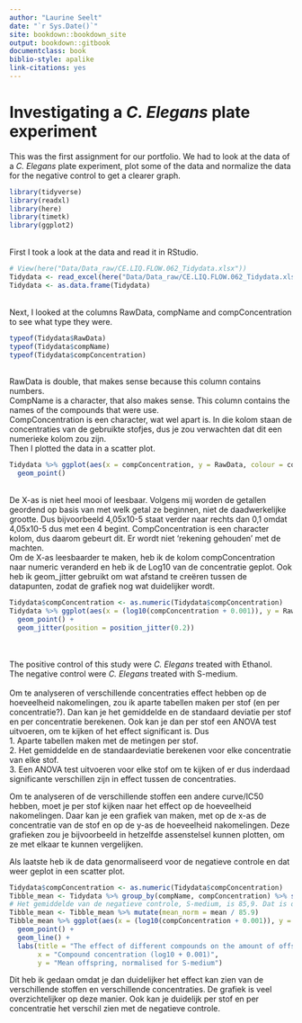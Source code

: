 ```yaml
---
author: "Laurine Seelt"
date: "`r Sys.Date()`"
site: bookdown::bookdown_site
output: bookdown::gitbook
documentclass: book
biblio-style: apalike
link-citations: yes
---
```


# Investigating a _C. Elegans_ plate experiment

This was the first assignment for our portfolio. We had to look at the data of a _C. Elegans_ plate experiment, plot some of the data and normalize the data for the negative control to get a clearer graph.

```r
library(tidyverse)
library(readxl)
library(here)
library(timetk)
library(ggplot2)
```
<br>
First I took a look at the data and read it in RStudio.
<br>
```r
# View(here("Data/Data_raw/CE.LIQ.FLOW.062_Tidydata.xlsx"))
Tidydata <- read_excel(here("Data/Data_raw/CE.LIQ.FLOW.062_Tidydata.xlsx"))
Tidydata <- as.data.frame(Tidydata)
```
<br>
Next, I looked at the columns RawData, compName and compConcentration to see what type they were.
<br>
```r
typeof(Tidydata$RawData)
typeof(Tidydata$compName)
typeof(Tidydata$compConcentration)
```
<br>
RawData is double, that makes sense because this column contains numbers. 
<br>
CompName is a character, that also makes sense. This column contains the names of the compounds that were use.
<br>
CompConcentration is een character, wat wel apart is. In die kolom staan de concentraties van de gebruikte stofjes, dus je zou verwachten dat dit een numerieke kolom zou zijn.
<br>
Then I plotted the data in a scatter plot.
<br>
```r
Tidydata %>% ggplot(aes(x = compConcentration, y = RawData, colour = compName, shape = expType))+
  geom_point()
```
<br>
De X-as is niet heel mooi of leesbaar. Volgens mij worden de getallen geordend op basis van met welk getal ze beginnen, niet de daadwerkelijke grootte. Dus bijvoorbeeld 4,05x10-5 staat verder naar rechts dan 0,1 omdat 4,05x10-5 dus met een 4 begint. CompConcentration is een character kolom, dus daarom gebeurt dit. Er wordt niet 'rekening gehouden' met de machten.
<br>
Om de X-as leesbaarder te maken, heb ik de kolom compConcentration naar numeric veranderd en heb ik de Log10 van de concentratie geplot. Ook heb ik geom_jitter gebruikt om wat afstand te creëren tussen de datapunten, zodat de grafiek nog wat duidelijker wordt.
<br>
```r
Tidydata$compConcentration <- as.numeric(Tidydata$compConcentration)
Tidydata %>% ggplot(aes(x = (log10(compConcentration + 0.001)), y = RawData, colour = compName, shape = expType)) +
  geom_point() +
  geom_jitter(position = position_jitter(0.2))
```
<br>
<br>
The positive control of this study were _C. Elegans_ treated with Ethanol.
<br>
The negative control were _C. Elegans_ treated with S-medium.
<br>
<br>
Om te analyseren of verschillende concentraties effect hebben op de hoeveelheid nakomelingen, zou ik aparte tabellen maken per stof (en per concentratie?). Dan kan je het gemiddelde en de standaard deviatie per stof en per concentratie berekenen. Ook kan je dan per stof een ANOVA test uitvoeren, om te kijken of het effect significant is.
Dus <br>
1. Aparte tabellen maken met de metingen per stof. <br>
2. Het gemiddelde en de standaardeviatie berekenen voor elke concentratie van elke stof. <br>
3. Een ANOVA test uitvoeren voor elke stof om te kijken of er dus inderdaad significante verschillen zijn in effect tussen de concentraties.

Om te analyseren of de verschillende stoffen een andere curve/IC50 hebben, moet je per stof kijken naar het effect op de hoeveelheid nakomelingen. Daar kan je een grafiek van maken, met op de x-as de concentratie van de stof en op de y-as de hoeveelheid nakomelingen. Deze grafieken zou je bijvoorbeeld in hetzelfde assenstelsel kunnen plotten, om ze met elkaar te kunnen vergelijken.

Als laatste heb ik de data genormaliseerd voor de negatieve controle en dat weer geplot in een scatter plot.
<br>
```r
Tidydata$compConcentration <- as.numeric(Tidydata$compConcentration)
Tibble_mean <- Tidydata %>% group_by(compName, compConcentration) %>% summarize(by = "compName", mean = mean(RawData, na.rm = TRUE))
# Het gemiddelde van de negatieve controle, S-medium, is 85,9. Dat is dus de waarde waar de andere gemiddelden voor genormaliseerd moeten worden.
Tibble_mean <- Tibble_mean %>% mutate(mean_norm = mean / 85.9)
Tibble_mean %>% ggplot(aes(x = (log10(compConcentration + 0.001)), y = mean_norm, colour = compName, shape = compName)) +
  geom_point() +
  geom_line() +
  labs(title = "The effect of different compounds on the amount of offspring",
       x = "Compound concentration (log10 + 0.001)",
       y = "Mean offspring, normalised for S-medium")
```

Dit heb ik gedaan omdat je dan duidelijker het effect kan zien van de verschillende stoffen en verschillende concentraties. De grafiek is veel overzichtelijker op deze manier. Ook kan je duidelijk per stof en per concentratie het verschil zien met de negatieve controle.